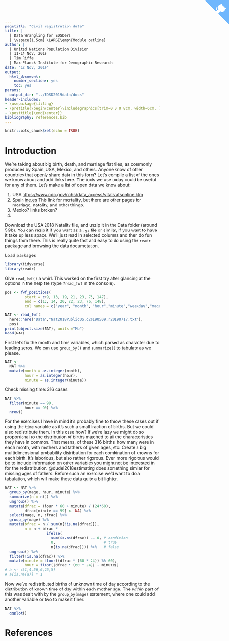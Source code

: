 ```yaml
---
pagetitle: "Civil registration data"
title: | 
  | Data Wrangling for EDSDers
  | \vspace{1.5cm} \LARGE\emph{Module outline}
author: |
  | United Nations Population Division
  | 11-14 Nov, 2019
  | Tim Riffe
  | Max-Planck-Institute for Demographic Research
date: "12 Nov, 2019"
output:
  html_document:
    number_sections: yes
    toc: yes
params:
  output_dir: "../EDSD2019data/docs"
header-includes:
- \usepackage{titling}
- \pretitle{\begin{center}\includegraphics[trim=0 0 0 8cm, width=6cm, ]{assets/MPIDR_square_color.pdf}\\[\bigskipamount]}
- \posttitle{\end{center}}
bibliography: references.bib
---
```



<a href="https://github.com/timriffe/EDSD2019data" class="github-corner" aria-label="View source on GitHub"><svg width="80" height="80" viewBox="0 0 250 250" style="fill:#70B7FD; color:#fff; position: absolute; top: 0; border: 0; right: 0;" aria-hidden="true"><path d="M0,0 L115,115 L130,115 L142,142 L250,250 L250,0 Z"></path><path d="M128.3,109.0 C113.8,99.7 119.0,89.6 119.0,89.6 C122.0,82.7 120.5,78.6 120.5,78.6 C119.2,72.0 123.4,76.3 123.4,76.3 C127.3,80.9 125.5,87.3 125.5,87.3 C122.9,97.6 130.6,101.9 134.4,103.2" fill="currentColor" style="transform-origin: 130px 106px;" class="octo-arm"></path><path d="M115.0,115.0 C114.9,115.1 118.7,116.5 119.8,115.4 L133.7,101.6 C136.9,99.2 139.9,98.4 142.2,98.6 C133.8,88.0 127.5,74.4 143.8,58.0 C148.5,53.4 154.0,51.2 159.7,51.0 C160.3,49.4 163.2,43.6 171.4,40.1 C171.4,40.1 176.1,42.5 178.8,56.2 C183.1,58.6 187.2,61.8 190.9,65.4 C194.5,69.0 197.7,73.2 200.1,77.6 C213.8,80.2 216.3,84.9 216.3,84.9 C212.7,93.1 206.9,96.0 205.4,96.6 C205.1,102.4 203.0,107.8 198.3,112.5 C181.9,128.9 168.3,122.5 157.7,114.1 C157.9,116.9 156.7,120.9 152.7,124.9 L141.0,136.5 C139.8,137.7 141.6,141.9 141.8,141.8 Z" fill="currentColor" class="octo-body"></path></svg></a><style>.github-corner:hover .octo-arm{animation:octocat-wave 560ms ease-in-out}@keyframes octocat-wave{0%,100%{transform:rotate(0)}20%,60%{transform:rotate(-25deg)}40%,80%{transform:rotate(10deg)}}@media (max-width:500px){.github-corner:hover .octo-arm{animation:none}.github-corner .octo-arm{animation:octocat-wave 560ms ease-in-out}}</style>


```r
knitr::opts_chunk$set(echo = TRUE)
```

# Introduction

We're talking about big birth, death, and marriage flat files, as commonly produced by Spain, USA, Mexico, and others. Anyone know of other countries that openly share data in this form? Let's compile a list of the ones we know about and add links here. The tools we use today could be useful for any of them. Let's make a list of open data we know about:

1. USA [https://www.cdc.gov/nchs/data_access/vitalstatsonline.htm](https://www.cdc.gov/nchs/data_access/vitalstatsonline.htm)
2. Spain [ine.es](https://ine.es/dyngs/INEbase/es/operacion.htm?c=Estadistica_C&cid=1254736177008&menu=resultados&secc=1254736195450&idp=1254735573002) This link for mortality, but there are other pages for marriage, natality, and other things.
3. Mexico? links broken?
4. 

Download the USA 2018 Natality file, and unzip it in the Data folder (around 5Gb). You can rezip it if you want as a `.gz` file or similar, if you want to have it take up less space. We'll just read in selected columns and then do fun things from there. This is really quite fast and easy to do using the `readr` package and browsing the data documetation.

Load packages
```r
library(tidyverse)
library(readr)
```

Give `read_fwf()` a whirl. This worked on the first try after glancing at the options in the help file (type `?read_fwf` in the console).
```r
pos <- fwf_positions(
         start = c(9, 13, 19, 21, 23, 75, 147), 
         end = c(12, 14, 20, 22, 23, 76, 148), 
         col_names = c("year", "month", "hour","minute","weekday","mage","fage"))

NAT <- read_fwf(
  here::here("Data","Nat2018PublicUS.c20190509.r20190717.txt"), 
  pos)
print(object.size(NAT), units ="Mb")
head(NAT)
```

First let's fix the month and time variables, which parsed as character due to leading zeros. We can use `group_by()` and `summarize()` to tabulate as we please.
```r
NAT <- 
  NAT %>% 
  mutate(month = as.integer(month),
         hour = as.integer(hour),
         minute = as.integer(minute))
```
Check missing time: 316 cases
```r
NAT %>% 
  filter(minute == 99,
         hour == 99) %>% 
  nrow()
```
For the exercises I have in mind it's probably fine to throw these cases out if using the `time` variable as it's such a small fraction of births. But we could also redistribute them. In this case how? If we're lazy we might do so proportional to the distribution of births matched to all the characteristics they have in common. That means, of these 316 births, how many were in each month, with mothers and fathers of given ages, etc: Create a big multidimensional probability distribution for each combination of knowns for each birth. It's laborious, but also rather rigorous. Even more rigorous would be to include information on other variables you might not be interested in for the redistribution. @dudel2018estimating does something similar for missing ages of fathers. Before such an exercise we'd want to do a tabulation, which will make these data quite a bit lighter.

```r
NAT <- NAT %>% 
  group_by(mage, hour, minute) %>% 
  summarize(n = n()) %>% 
  ungroup() %>% 
  mutate(dfrac = (hour * 60 + minute) / (24*60),
         dfrac[minute == 99] <- NA) %>% 
  select(mage, n, dfrac) %>% 
  group_by(mage) %>% 
  mutate(bfrac = n / sum(n[!is.na(dfrac)]),
         n = n + bfrac * 
                   ifelse(
                     sum(is.na(dfrac)) == 0, # condition
                     0,                      # true
                     n[is.na(dfrac)])) %>%   # false
  ungroup() %>% 
  filter(!is.na(dfrac)) %>% 
  mutate(minute = floor((dfrac * (60 * 24)) %% 60),
         hour = floor((dfrac * (60 * 24)) - minute)) 
# a <- c(1,4,56,6,76,5)
# a[is.na(a)] * 1
```

Now we've redistributed births of unknown time of day according to the distribution of known time of day within each mother age. The *within* part of this was dealt with by the `group_by(mage)` statement, where one could add another variable or two to make it finer. 

```r

NAT %>% 
  ggplot()


```




# References



